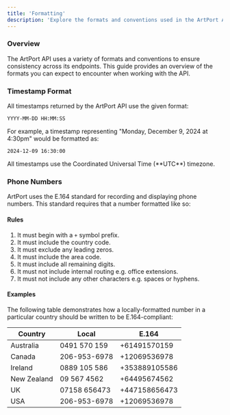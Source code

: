```yaml
---
title: 'Formatting'
description: 'Explore the formats and conventions used in the ArtPort API'
---
```


### Overview

The ArtPort API uses a variety of formats and conventions to ensure consistency across its endpoints. This guide provides an overview of the formats you can expect to encounter when working with the API.

### Timestamp Format

All timestamps returned by the ArtPort API use the given format:

```
YYYY-MM-DD HH:MM:SS
```

For example, a timestamp representing "Monday, December 9, 2024 at 4:30pm" would be formatted as:

```
2024-12-09 16:30:00
```

<Note>
    All timestamps use the Coordinated Universal Time (**UTC**) timezone.
</Note>

### Phone Numbers

ArtPort uses the E.164 standard for recording and displaying phone numbers. This standard requires that a number formatted like so:

#### Rules

1. It must begin with a `+` symbol prefix.
2. It must include the country code.
3. It must exclude any leading zeros.
4. It must include the area code.
5. It must include all remaining digits.
6. It must not include internal routing e.g. office extensions.
7. It must not include any other characters e.g. spaces or hyphens.

#### Examples

The following table demonstrates how a locally-formatted number in a particular country should be written to be E.164-compliant:

| Country     | Local        | E.164         |
|-------------|--------------|---------------|
| Australia   | 0491 570 159 | +61491570159  |
| Canada      | 206-953-6978 | +12069536978  |
| Ireland     | 0889 105 586 | +353889105586 |
| New Zealand | 09 567 4562  | +64495674562  |
| UK          | 07158 656473 | +447158656473 |
| USA         | 206-953-6978 | +12069536978  |